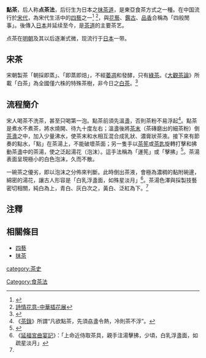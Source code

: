 {{expand|time=2013-09-28T03:09:10+00:00}}
{{double image|right|Japanese tea ceremony 20100502 Japan Matsuri 18.jpg|200|Japanese tea ceremony 20100502 Japan Matsuri 19.jpg|200|今日本的[[茶道|茶道仪式]]中，'''注湯'''（左）及用[[茶筅|茶筅]]'''击拂'''（右）的场景。点茶在[[中国|中国]]已不再流行，而是在[[日本|日本]]延续}}
'''點茶'''，后人称'''点茶法'''，后衍生为日本之[[抹茶道|抹茶道]]，是東亞食茶方式之一種。在中国流行於[[宋代|宋代]]，為宋代生活中的[[四藝|四藝]]之一<ref>{{Cite web |url=http://www.starts.com.tw/HaveTea.html |title=茶 |accessdate=2011-03-02 |archive-date=2005-04-20 |archive-url=https://web.archive.org/web/20050420021807/http://www.starts.com.tw/HaveTea.html |dead-url=no }}</ref> <ref>[http://www.ntdtv.com/xtr/big5/aReadArticle.jsp?id=31450 詩情花意-中華插花展]{{dead link|date=十一月 2017 |bot=InternetArchiveBot }}</ref>，與[[中國花藝|花藝]]、[[鑑古|鑑古]]、[[中國香藝|品香]]合稱為「四般閒事」。後傳入[[日本|日本]]并延续至今，是[[日本茶道|茶道]]的主要茶艺。

点茶在[[明朝|明朝]]及其以后逐漸式微，现流行于[[日本|日本]]一带。

== 宋茶 ==
宋朝製茶「朝採即蒸」、「即蒸即焙」，不經[[萎凋|萎凋]]和發酵，只有[[綠茶|綠茶]]。《[[大觀茶論|大觀茶論]]》所載「白茶」為全國僅六株的特殊茶樹，非今日之[[白茶|白茶]]。<ref>{{Cite web|url=https://gushi.tw/songtea/|title=為什麼宋茶只有綠茶？|accessdate=2018-08-10|author=|date=|work=gushi.tw|publisher=|language=zh-TW}}</ref>

== 流程簡介 ==
宋人喝茶不洗茶，甚至只喝第一泡。點茶前須先溫盞，否則茶粉不易浮起<ref>《[[茶錄|茶錄]]》所謂“凡欲點茶，先須劦盞令熱，冷則茶不浮”。</ref>。點茶是煮水不煮茶，將水燒開、待九十度左右；溫盞後將[[抹茶|茶末]]（茶磚磨出的細茶粉）倒[[茶盞|茶盞]]之中，加入少量沸水，使茶末和水相互混合成乳狀、濃膏狀茶液。接下來有節奏的點水，「點」在茶湯上，不能破壞茶面；另一隻手以[[茶筅|茶筅]]或[[茶匙|茶匙]]旋轉打擊和拂動茶盞中的茶湯，使之泛起湯花（泡沫）。這手法稱為「運筅」或「擊拂」<ref name=":0">{{Cite book|title=宋朝游历指南|author=国晶|quote=}}</ref>。茶湯表面呈現極小的白色泡沫，久而不散。

一碗茶之優劣，即以泡沫之分佈來判斷。此時倒出茶液，會極為濃稠的黏附碗邊，綿密的湯花，讓古人形容是「白乳浮盞面，如殊星淡月」<ref>《[[延福宮曲宴記|延福宮曲宴記]]》：「上命近侍取茶具，親手注湯擊拂，少頃，白乳浮盞面，如疏星淡月」</ref>。茶湯色澤與採製技藝密切相關，純白為上，青白、灰白次之，黃白、泛紅為下。<ref name=":0" />

== 注釋 ==
<references/>

== 相關條目 ==
*[[四藝|四藝]]
*[[抹茶|抹茶]]

[[Category:食茶法|Category:食茶法]]
[[category:茶史|category:茶史]]